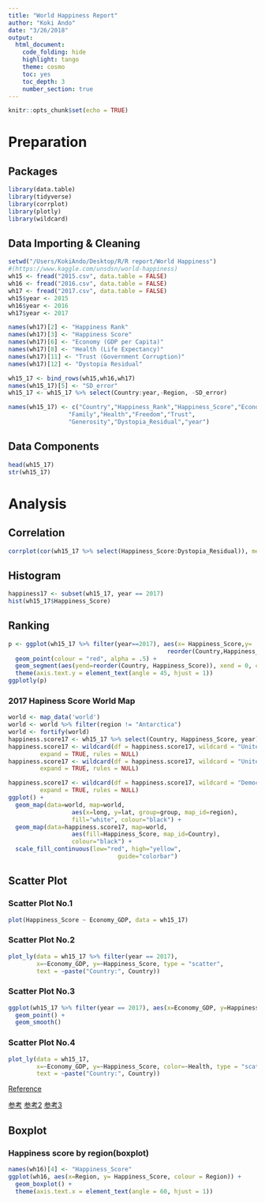 ```yaml
---
title: "World Happiness Report"
author: "Koki Ando"
date: "3/26/2018"
output:
  html_document:
    code_folding: hide
    highlight: tango
    theme: cosmo
    toc: yes
    toc_depth: 3
    number_section: true
---
```


```r
knitr::opts_chunk$set(echo = TRUE)
```

# Preparation

## Packages
```r
library(data.table)
library(tidyverse)
library(corrplot)
library(plotly)
library(wildcard)
```

## Data Importing & Cleaning
```r
setwd("/Users/KokiAndo/Desktop/R/R report/World Happiness")
#(https://www.kaggle.com/unsdsn/world-happiness)
wh15 <- fread("2015.csv", data.table = FALSE)
wh16 <- fread("2016.csv", data.table = FALSE)
wh17 <- fread("2017.csv", data.table = FALSE)
wh15$year <- 2015
wh16$year <- 2016
wh17$year <- 2017

names(wh17)[2] <- "Happiness Rank"
names(wh17)[3] <- "Happiness Score"
names(wh17)[6] <- "Economy (GDP per Capita)"
names(wh17)[8] <- "Health (Life Expectancy)"
names(wh17)[11] <- "Trust (Government Corruption)"
names(wh17)[12] <- "Dystopia Residual"

wh15_17 <- bind_rows(wh15,wh16,wh17)
names(wh15_17)[5] <- "SD_error"
wh15_17 <- wh15_17 %>% select(Country:year,-Region, -SD_error)
```

```r
names(wh15_17) <- c("Country","Happiness_Rank","Happiness_Score","Economy_GDP",
                 "Family","Health","Freedom","Trust",
                 "Generosity","Dystopia_Residual","year")
```

## Data Components
```r
head(wh15_17)
str(wh15_17)
```


# Analysis
## Correlation
```r
corrplot(cor(wh15_17 %>% select(Happiness_Score:Dystopia_Residual)), method = "circle",type = "upper")
```

## Histogram
```r
happiness17 <- subset(wh15_17, year == 2017)
hist(wh15_17$Happiness_Score)
```

## Ranking
```r
p <- ggplot(wh15_17 %>% filter(year==2017), aes(x= Happiness_Score,y= 
                                             reorder(Country,Happiness_Score))) + 
  geom_point(colour = "red", alpha = .5) + 
  geom_segment(aes(yend=reorder(Country, Happiness_Score)), xend = 0, colour="pink", alpha = .5) + 
  theme(axis.text.y = element_text(angle = 45, hjust = 1))
ggplotly(p)
```

### 2017 Hapiness Score World Map
```r
world <- map_data('world')
world <- world %>% filter(region != "Antarctica")
world <- fortify(world)
happiness.score17 <- wh15_17 %>% select(Country, Happiness_Score, year) %>% filter(year == 2017)
happiness.score17 <- wildcard(df = happiness.score17, wildcard = "United States", values = "USA",
         expand = TRUE, rules = NULL)
happiness.score17 <- wildcard(df = happiness.score17, wildcard = "United Kingdom", values = "UK",
         expand = TRUE, rules = NULL)

happiness.score17 <- wildcard(df = happiness.score17, wildcard = "Democratic Republic of the Congo", values = "Congo (Kinshasa)",
         expand = TRUE, rules = NULL)
ggplot() + 
  geom_map(data=world, map=world,
                  aes(x=long, y=lat, group=group, map_id=region),
                  fill="white", colour="black") + 
  geom_map(data=happiness.score17, map=world,
                  aes(fill=Happiness_Score, map_id=Country),
                  colour="black") + 
  scale_fill_continuous(low="red", high="yellow",
                               guide="colorbar")
```


## Scatter Plot
### Scatter Plot No.1
```r
plot(Happiness_Score ~ Economy_GDP, data = wh15_17)
```


### Scatter Plot No.2
```r
plot_ly(data = wh15_17 %>% filter(year == 2017), 
        x=~Economy_GDP, y=~Happiness_Score, type = "scatter",
        text = ~paste("Country:", Country))
```
### Scatter Plot No.3
```r
ggplot(wh15_17 %>% filter(year == 2017), aes(x=Economy_GDP, y=Happiness_Score, colour=Health)) + 
  geom_point() + 
  geom_smooth()
```

### Scatter Plot No.4

```r
plot_ly(data = wh15_17, 
        x=~Economy_GDP, y=~Happiness_Score, color=~Health, type = "scatter",
        text = ~paste("Country:", Country))
```


[Reference](https://stackoverflow.com/questions/30706124/ploting-the-world-map-in-r)


[参考](http://gg-hogehoge.hatenablog.com/entry/2013/09/23/212746)
[参考2](http://www.statsoft.org/wp-content/uploads/2016/09/Lecture6_HKMapVis.html)
[参考3](https://www.kaggle.com/swl554/visualizing-happiness-around-the-globe)

## Boxplot
### Happiness score by region(boxplot)
```r
names(wh16)[4] <- "Happiness_Score"
ggplot(wh16, aes(x=Region, y= Happiness_Score, colour = Region)) + 
  geom_boxplot() + 
  theme(axis.text.x = element_text(angle = 60, hjust = 1))
```



